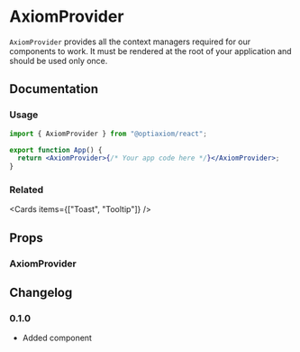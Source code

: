 
# AxiomProvider

`AxiomProvider` provides all the context managers required for our components to work. It must be rendered at the root of your application and should be used only once.

<Links component="axiom-provider" />

## Documentation

### Usage

```jsx
import { AxiomProvider } from "@optiaxiom/react";

export function App() {
  return <AxiomProvider>{/* Your app code here */}</AxiomProvider>;
}
```

### Related

<Cards items={["Toast", "Tooltip"]} />

## Props

### AxiomProvider

<PropsTable component="AxiomProvider" />

## Changelog

### 0.1.0

- Added component
